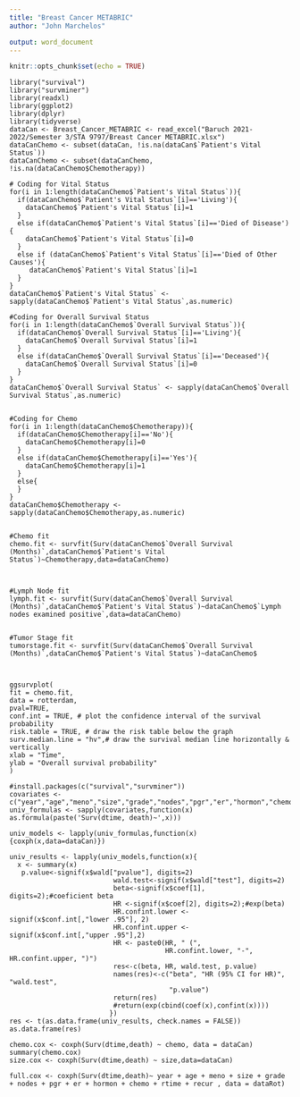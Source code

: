 ---
title: "Breast Cancer METABRIC"
author: "John Marchelos"

output: word_document
---
 
```{r setup, include=FALSE}
knitr::opts_chunk$set(echo = TRUE)
```

```{Kaplan Meier Estimates}
library("survival")
library("survminer")
library(readxl)
library(ggplot2)
library(dplyr)
library(tidyverse)
dataCan <- Breast_Cancer_METABRIC <- read_excel("Baruch 2021-2022/Semester 3/STA 9797/Breast Cancer METABRIC.xlsx")
dataCanChemo <- subset(dataCan, !is.na(dataCan$`Patient's Vital Status`))
dataCanChemo <- subset(dataCanChemo, !is.na(dataCanChemo$Chemotherapy))
                       
# Coding for Vital Status
for(i in 1:length(dataCanChemo$`Patient's Vital Status`)){
  if(dataCanChemo$`Patient's Vital Status`[i]=='Living'){
    dataCanChemo$`Patient's Vital Status`[i]=1
  }
  else if(dataCanChemo$`Patient's Vital Status`[i]=='Died of Disease'){
    dataCanChemo$`Patient's Vital Status`[i]=0
  }
  else if (dataCanChemo$`Patient's Vital Status`[i]=='Died of Other Causes'){
     dataCanChemo$`Patient's Vital Status`[i]=1
  }
}
dataCanChemo$`Patient's Vital Status` <- sapply(dataCanChemo$`Patient's Vital Status`,as.numeric)

#Coding for Overall Survival Status
for(i in 1:length(dataCanChemo$`Overall Survival Status`)){
  if(dataCanChemo$`Overall Survival Status`[i]=='Living'){
    dataCanChemo$`Overall Survival Status`[i]=1
  }
  else if(dataCanChemo$`Overall Survival Status`[i]=='Deceased'){
    dataCanChemo$`Overall Survival Status`[i]=0
  }
}
dataCanChemo$`Overall Survival Status` <- sapply(dataCanChemo$`Overall Survival Status`,as.numeric)


#Coding for Chemo
for(i in 1:length(dataCanChemo$Chemotherapy)){
  if(dataCanChemo$Chemotherapy[i]=='No'){
    dataCanChemo$Chemotherapy[i]=0
  }
  else if(dataCanChemo$Chemotherapy[i]=='Yes'){
    dataCanChemo$Chemotherapy[i]=1
  }
  else{
  }
}
dataCanChemo$Chemotherapy <- sapply(dataCanChemo$Chemotherapy,as.numeric)


#Chemo fit
chemo.fit <- survfit(Surv(dataCanChemo$`Overall Survival (Months)`,dataCanChemo$`Patient's Vital Status`)~Chemotherapy,data=dataCanChemo)
                     


#Lymph Node fit
lymph.fit <- survfit(Surv(dataCanChemo$`Overall Survival (Months)`,dataCanChemo$`Patient's Vital Status`)~dataCanChemo$`Lymph nodes examined positive`,data=dataCanChemo)


#Tumor Stage fit
tumorstage.fit <- survfit(Surv(dataCanChemo$`Overall Survival (Months)`,dataCanChemo$`Patient's Vital Status`)~dataCanChemo$



ggsurvplot(
fit = chemo.fit,
data = rotterdam,
pval=TRUE,
conf.int = TRUE, # plot the confidence interval of the survival probability
risk.table = TRUE, # draw the risk table below the graph
surv.median.line = "hv",# draw the survival median line horizontally & vertically
xlab = "Time",
ylab = "Overall survival probability"
)
```


```{Cox Model for each Univariate}
#install.packages(c("survival","survminer"))
covariates <- c("year","age","meno","size","grade","nodes","pgr","er","hormon","chemo","rtime","recur")
univ_formulas <- sapply(covariates,function(x) as.formula(paste('Surv(dtime, death)~',x)))

univ_models <- lapply(univ_formulas,function(x){coxph(x,data=dataCan)})

univ_results <- lapply(univ_models,function(x){
  x <- summary(x)
   p.value<-signif(x$wald["pvalue"], digits=2)
                          wald.test<-signif(x$wald["test"], digits=2)
                          beta<-signif(x$coef[1], digits=2);#coeficient beta
                          HR <-signif(x$coef[2], digits=2);#exp(beta)
                          HR.confint.lower <- signif(x$conf.int[,"lower .95"], 2)
                          HR.confint.upper <- signif(x$conf.int[,"upper .95"],2)
                          HR <- paste0(HR, " (", 
                                       HR.confint.lower, "-", HR.confint.upper, ")")
                          res<-c(beta, HR, wald.test, p.value)
                          names(res)<-c("beta", "HR (95% CI for HR)", "wald.test", 
                                        "p.value")
                          return(res)
                          #return(exp(cbind(coef(x),confint(x))))
                         })
res <- t(as.data.frame(univ_results, check.names = FALSE))
as.data.frame(res)

chemo.cox <- coxph(Surv(dtime,death) ~ chemo, data = dataCan)
summary(chemo.cox)
size.cox <- coxph(Surv(dtime,death) ~ size,data=dataCan)

full.cox <- coxph(Surv(dtime,death)~ year + age + meno + size + grade + nodes + pgr + er + hormon + chemo + rtime + recur , data = dataRot)

```
